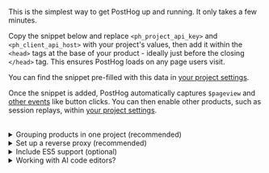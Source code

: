 
This is the simplest way to get PostHog up and running. It only takes a few minutes.

Copy the snippet below and replace `<ph_project_api_key>` and `<ph_client_api_host>` with your project's values, then add it within the `<head>` tags at the base of your product - ideally just before the closing `</head>` tag. This ensures PostHog loads on any page users visit.

You can find the snippet pre-filled with this data in [your project settings](https://us.posthog.com/settings/project#snippet).

<Snippet />

Once the snippet is added, PostHog automatically captures `$pageview` and [other events](/docs/data/autocapture) like button clicks. You can then enable other products, such as session replays, within [your project settings](https://us.posthog.com/settings). 

<br />

<details>
  <summary>Grouping products in one project (recommended)</summary>

  If you have multiple customer-facing products (e.g. a marketing website + iOS app + web app), it's best to install PostHog on them all and [group them in one project](/docs/settings/projects). 
  
  This makes it possible to track users across their entire journey (e.g. from visiting your marketing website to signing up for your product), or how they use your product across multiple platforms.
</details>

<details>
  <summary>Set up a reverse proxy (recommended)</summary>

  We recommend setting up a reverse proxy, so that events are less likely to be intercepted by tracking blockers. 
  
  We have our [own managed reverse proxy service included in the platform add-ons](/docs/advanced/proxy/managed-reverse-proxy), which routes through our infrastructure and makes setting up your proxy easy.

  If you don't want to use our managed service then there are several other [options for creating a reverse proxy](/docs/advanced/proxy), including using [Cloudflare](/docs/advanced/proxy/cloudflare), [AWS Cloudfront](/docs/advanced/proxy/cloudfront), and [Vercel](/docs/advanced/proxy/vercel).
</details>

<details>
  <summary>Include ES5 support (optional)</summary>

  If you need ES5 support for example to track Internet Explorer 11 replace `/static/array.js` in the snippet with `/static/array.full.es5.js`
</details>

<details>
  <summary>Working with AI code editors?</summary>

  If you’re working with AI code editors (like Lovable, Bolt.new, Replit, and others), it’s easy to install PostHog. All you have to do is ask (seriously). Specifically: in your tool, type a prompt like this: “I’d like to use PostHog to track events here; here is my install snippet.” Paste in your snippet. The tool will do the rest.

As of this time, some web-based AI builders (such as artifacts by Claude) don’t support access to external JS libraries. You’ll be able to ask it to use a placeholder, and then update it manually when you deploy to production.
</details>
